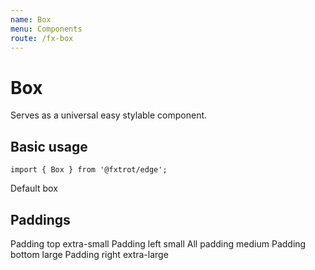 ```yaml
---
name: Box
menu: Components
route: /fx-box
---
```



# Box

Serves as a universal easy stylable component.

## Basic usage

```tsx
import { Box } from '@fxtrot/edge';
```

<Playground>
  <Box bg="shade.200" width={1 / 2}>
    Default box
  </Box>
</Playground>

## Paddings

<Playground>
  <Stack align="left">
    <Box pt="xs" bg="shade.200">
      Padding top extra-small
    </Box>
    <Box pl="s" bg="shade.200">
      Padding left small
    </Box>
    <Box p="m" bg="shade.200">
      All padding medium
    </Box>
    <Box pb="l" bg="shade.200">
      Padding bottom large
    </Box>
    <Box pr="xl" bg="shade.200">
      Padding right extra-large
    </Box>
  </Stack>
</Playground>
